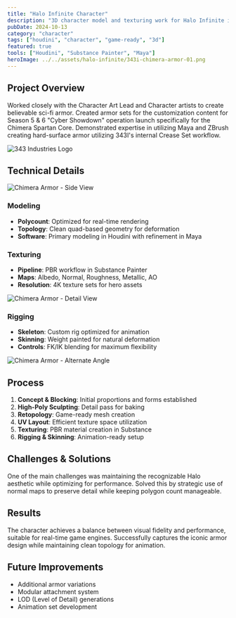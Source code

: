 ```yaml
---
title: "Halo Infinite Character"
description: "3D character model and texturing work for Halo Infinite inspired design"
pubDate: 2024-10-13
category: "character"
tags: ["houdini", "character", "game-ready", "3d"]
featured: true
tools: ["Houdini", "Substance Painter", "Maya"]
heroImage: ../../assets/halo-infinite/343i-chimera-armor-01.png
---
```



## Project Overview

Worked closely with the Character Art Lead and Character artists to create believable sci-fi armor. Created armor sets for the customization content for Season 5 & 6 "Cyber Showdown" operation launch specifically for the Chimera Spartan Core. 
Demonstrated expertise in utilizing Maya and ZBrush creating hard-surface armor utilizing 343I's internal Crease Set workflow.

<Image src={logo343} alt="343 Industries Logo" class="rounded-lg border border-border my-8" />

## Technical Details

<Image src={armor04} alt="Chimera Armor - Side View" class="rounded-lg border border-border my-8" />

### Modeling
- **Polycount**: Optimized for real-time rendering
- **Topology**: Clean quad-based geometry for deformation
- **Software**: Primary modeling in Houdini with refinement in Maya

### Texturing
- **Pipeline**: PBR workflow in Substance Painter
- **Maps**: Albedo, Normal, Roughness, Metallic, AO
- **Resolution**: 4K texture sets for hero assets

<Image src={armor02} alt="Chimera Armor - Detail View" class="rounded-lg border border-border my-8" />

### Rigging
- **Skeleton**: Custom rig optimized for animation
- **Skinning**: Weight painted for natural deformation
- **Controls**: FK/IK blending for maximum flexibility

<Image src={armor03} alt="Chimera Armor - Alternate Angle" class="rounded-lg border border-border my-8" />

## Process

1. **Concept & Blocking**: Initial proportions and forms established
2. **High-Poly Sculpting**: Detail pass for baking
3. **Retopology**: Game-ready mesh creation
4. **UV Layout**: Efficient texture space utilization
5. **Texturing**: PBR material creation in Substance
6. **Rigging & Skinning**: Animation-ready setup

## Challenges & Solutions

One of the main challenges was maintaining the recognizable Halo aesthetic while optimizing for performance. Solved this by strategic use of normal maps to preserve detail while keeping polygon count manageable.

## Results

The character achieves a balance between visual fidelity and performance, suitable for real-time game engines. Successfully captures the iconic armor design while maintaining clean topology for animation.

## Future Improvements

- Additional armor variations
- Modular attachment system
- LOD (Level of Detail) generations
- Animation set development

